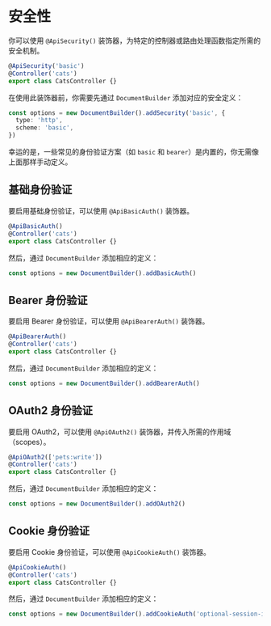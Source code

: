 # 安全性

你可以使用 `@ApiSecurity()` 装饰器，为特定的控制器或路由处理函数指定所需的安全机制。

```ts
@ApiSecurity('basic')
@Controller('cats')
export class CatsController {}
```

在使用此装饰器前，你需要先通过 `DocumentBuilder` 添加对应的安全定义：

```ts
const options = new DocumentBuilder().addSecurity('basic', {
  type: 'http',
  scheme: 'basic',
})
```

幸运的是，一些常见的身份验证方案（如 `basic` 和 `bearer`）是内置的，你无需像上面那样手动定义。

## 基础身份验证

要启用基础身份验证，可以使用 `@ApiBasicAuth()` 装饰器。

```ts
@ApiBasicAuth()
@Controller('cats')
export class CatsController {}
```

然后，通过 `DocumentBuilder` 添加相应的定义：

```ts
const options = new DocumentBuilder().addBasicAuth()
```

## Bearer 身份验证

要启用 Bearer 身份验证，可以使用 `@ApiBearerAuth()` 装饰器。

```ts
@ApiBearerAuth()
@Controller('cats')
export class CatsController {}
```

然后，通过 `DocumentBuilder` 添加相应的定义：

```ts
const options = new DocumentBuilder().addBearerAuth()
```

## OAuth2 身份验证

要启用 OAuth2，可以使用 `@ApiOAuth2()` 装饰器，并传入所需的作用域（scopes）。

```ts
@ApiOAuth2(['pets:write'])
@Controller('cats')
export class CatsController {}
```

然后，通过 `DocumentBuilder` 添加相应的定义：

```ts
const options = new DocumentBuilder().addOAuth2()
```

## Cookie 身份验证

要启用 Cookie 身份验证，可以使用 `@ApiCookieAuth()` 装饰器。

```ts
@ApiCookieAuth()
@Controller('cats')
export class CatsController {}
```

然后，通过 `DocumentBuilder` 添加相应的定义：

```ts
const options = new DocumentBuilder().addCookieAuth('optional-session-id')
```

